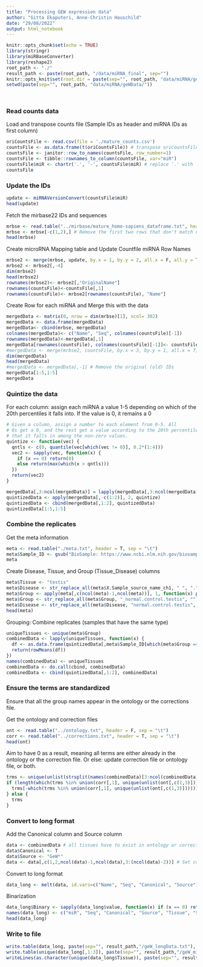 ```yaml
---
title: "Processing GEW expression data"
author: "Gitta Ekaputeri, Anne-Christin Hauschild"
date: "29/08/2022" 
output: html_notebook
---
```


```r
knitr::opts_chunk$set(echo = TRUE)
library(stringr)
library(miRBaseConverter)
library(reshape2)
root_path <- "./"
result_path <- paste(root_path, "/data/miRNA_final", sep="")
knitr::opts_knit$set(root.dir = paste(sep="", root_path, "data/miRNA/geWData/"))
setwd(paste(sep="", root_path, "data/miRNA/geWData/"))

      
```

### Read counts data

Load and transpose counts file (Sample IDs as header and miRNA IDs as first column)
```r
oriCountsFile <- read.csv(file = './mature_counts.csv')
countsFile <- as.data.frame(t(oriCountsFile)) # transpose oriCountsFile
countsFile <- janitor::row_to_names(countsFile, row_number=1)
countsFile <- tibble::rownames_to_column(countsFile, var="miR")
countsFile$miR <- chartr('.', '-', countsFile$miR) # replace '.' with '-' in miR
countsFile
```

### Update the IDs 

```r
update <- miRNAVersionConvert(countsFile$miR)
head(update)
```

Fetch the mirbase22 IDs and sequences

```r
mrbse <- read.table("../mirbase/mature_homo-sapiens_dataframe.txt", header = T, sep = "\t")
mrbse <- mrbse[-c(1,2),] # Remove the first two rows that don't match up with mirbase and are the only duplicates, and are the only sequences with T's for some reason.
head(mrbse)
```

Create microRNA Mapping table and Update Countfile miRNA Row Names
```r
mrbse2 <- merge(mrbse, update, by.x = 1, by.y = 2, all.x = F, all.y = T)
mrbse2 <- mrbse2[,-4]
dim(mrbse2)
head(mrbse2)
rownames(mrbse2)<- mrbse2[,"OriginalName"]
rownames(countsFile)<-countsFile[,1]
rownames(countsFile)<- mrbse2[rownames(countsFile), "Name"]
```


Create Row for each miRNA and Merge this with the data

```r
mergedData <- matrix(0, nrow = dim(mrbse)[1], ncol= 302)
mergedData <- data.frame(mergedData)
mergedData<- cbind(mrbse, mergedData)
colnames(mergedData)<- c("Name", "Seq", colnames(countsFile)[-1])
rownames(mergedData)<-mergedData[,1]
mergedData[rownames(countsFile), colnames(countsFile)[-1]]<- countsFile[,-1]
#mergedData <- merge(mrbse2, countsFile, by.x = 3, by.y = 1, all.x = T, all.y = F)
dim(mergedData)
head(mergedData)
#mergedData <- mergedData[,-1] # Remove the original (old) IDs
mergedData[1:5,1:5]
mergedData
```


### Quintize the data

For each column: assign each miRNA a value 1-5 depending on which of the 20th percentiles it falls into. If the value is 0, it remains a 0

```r
# Given a column, assign a number to each element from 0-5. All
# 0s get a 0, and the rest get a value according to the 20th percentile
# that it falls in among the non-zero values.
quintize <- function(vec) {
  qntls <- c(0, quantile(vec[which(vec != 0)], 0.2*(1:4)))
  vec2 <- sapply(vec, function(x) {
    if (x == 0) return(0)
    else return(max(which(x > qntls)))
  })
  return(vec2)
}
```

```r
mergedData[,3:ncol(mergedData)] = lapply(mergedData[,3:ncol(mergedData)], FUN = function(y){as.numeric(y)})
quintizedData <- apply(mergedData[,-c(1:2)], 2, quintize)
quintizedData <- cbind(mergedData[,1:2], quintizedData)
quintizedData[1:5,1:5]
```

### Combine the replicates

Get the meta information

```r
meta <- read.table("./meta.txt", header = T, sep = "\t")
meta$Sample_ID <- gsub("BioSample: https://www.ncbi.nlm.nih.gov/biosample/", "", meta$X.Sample_relation) # extract only SAMN IDs from X.Sample_relation
meta
```


Create Disease, Tissue, and Group (Tissue_Disease) columns

```r
meta$Tissue <- "testis"
meta$Disease <- str_replace_all(meta$X.Sample_source_name_ch1, " ", ".")
meta$Group <- apply(meta[,c(ncol(meta)-1,ncol(meta))], 1, function(x) paste(x[1], x[2], sep="_"))
meta$Group <- str_replace_all(meta$Group, "_normal.control.testis", "") # normal means no disease
meta$Disease <- str_replace_all(meta$Disease, "normal.control.testis", "") # no disease
head(meta)
```


Grouping: Combine replicates (samples that have the same type)

```r
uniqueTissues <- unique(meta$Group)
combinedData <- lapply(uniqueTissues, function(x) {
  df <- as.data.frame(quintizedData[,meta$Sample_ID[which(meta$Group == x)]])
  return(rowMeans(df))
})
names(combinedData) <- uniqueTissues
combinedData <- do.call(cbind, combinedData)
combinedData <- cbind(quintizedData[,1:2], combinedData)
```


### Ensure the terms are standardized
Ensure that all the group names appear in the ontology or the corrections file.

Get the ontology and correction files

```r
ont <- read.table("../ontology.txt", header = F, sep = "\t")
corr <- read.table("../corrections.txt", header = T, sep = "\t")
head(ont)
```

Aim to have 0 as a result, meaning all terms are either already in the ontology or the correction file. Or else: update correction file or ontology file, or both.

```r
trms <- unique(unlist(strsplit(names(combinedData)[3:ncol(combinedData)], "_"))) # Splits the composite terms that contain both tissue+disease
if (length(which(trms %in% union(corr[,1], unique(unlist(ont[,c(1,3)]))))) != 0){
  trms[-which(trms %in% union(corr[,1], unique(unlist(ont[,c(1,3)]))))] # Which terms aren't in the ontology or the corrected terms
} else {
  trms
}
```

### Convert to long format
Add the Canonical column and Source column

```r
data <- combinedData # all tissues have to exist in ontology or correction files
data$Canonical <- T
data$Source <- "GeW*"
data <- data[,c(1,2,ncol(data)-1,ncol(data),3:(ncol(data)-2))] # Set columns alignment
```


Convert to long format

```r
data_long <- melt(data, id.vars=c("Name", "Seq", "Canonical", "Source"))
```

Binarization
```r
data_long$Binary <- sapply(data_long$value, function(x) if (x == 0) return(0) else return(1))
names(data_long) <- c("miR", "Seq", "Canonical", "Source", "Tissue", "Scale", "Binary")
head(data_long)
```

### Write to file

```r
write.table(data_long, paste(sep="", result_path,"/geW_longData.txt"), sep = "\t", row.names = F, col.names = T, quote = F)
write.table(unique(data_long[,1:3]), paste(sep="", result_path,"/geW_miRNAs.txt"), sep = "\t", row.names = F, col.names = T, quote = F)
writeLines(as.character(unique(data_long$Tissue)), paste(sep="", result_path,"/geW_tissues.txt"))
```